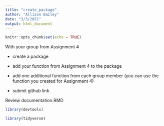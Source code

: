 ```yaml
---
title: "create_package"
author: "Allison Bailey"
date: "3/3/2021"
output: html_document
---
```


```r
knitr::opts_chunk$set(echo = TRUE)
```
With your group from Assignment 4

* create a package

* add your function from Assignment 4 to the package

* add one additional function from each group member (you can use the function you created for Assignment 4)

* submit github link

Review documentation.RMD

```r
library(devtools)

library(tidyverse)
```

